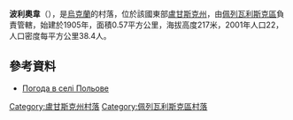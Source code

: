 {{coord|48|26|18|N|38|26|18|E|scale:100000|display=title}}

'''波利奧韋'''（{{lang-uk|Польове}}），是[[烏克蘭|烏克蘭]]的村落，位於該國東部[[盧甘斯克州|盧甘斯克州]]，由[[佩列瓦利斯克區|佩列瓦利斯克區]]負責管轄，始建於1905年，面積0.57平方公里，海拔高度217米，2001年人口22，人口密度每平方公里38.4人。

==參考資料==
* [http://weather.in.ua/ua/lyganskaja/21187 Погода в селі Польове]

{{DEFAULTSORT:Польове}}
[[Category:盧甘斯克州村落|Category:盧甘斯克州村落]]
[[Category:佩列瓦利斯克區村落|Category:佩列瓦利斯克區村落]]


{{Luhansk-geo-stub}}